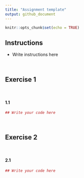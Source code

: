 ```yaml
---
title: "Assignment template"
output: github_document
---
```


```r
knitr::opts_chunk$set(echo = TRUE)
```

## Instructions

- Write instructions here

<br>

## Exercise 1

<br>

#### 1.1

```r
## Write your code here
```

<br>

## Exercise 2

<br>

#### 2.1

```r
## Write your code here
```
